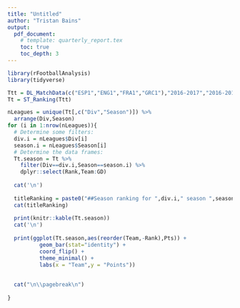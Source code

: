 ```yaml
---
title: "Untitled"
author: "Tristan Bains"
output:
  pdf_document:
    # template: quarterly_report.tex
    toc: true
    toc_depth: 3
---
```

```r

library(rFootballAnalysis)
library(tidyverse)

Ttt = DL_MatchData(c("ESP1","ENG1","FRA1","GRC1"),"2016-2017","2016-2017")
Tt = ST_Ranking(Ttt)

```
\pagebreak
```r

nLeagues = unique(Tt[,c("Div","Season")]) %>% 
  arrange(Div,Season)
for (i in 1:nrow(nLeagues)){
  # Determine some filters:
  div.i = nLeagues$Div[i]
  season.i = nLeagues$Season[i]
  # Determine the data frames:
  Tt.season = Tt %>%
    filter(Div==div.i,Season==season.i) %>%
    dplyr::select(Rank,Team:GD)
  
  cat('\n')
  
  titleRanking = paste0("##Season ranking for ",div.i," season ",season.i)
  cat(titleRanking)
  
  print(knitr::kable(Tt.season))
  cat('\n')
  
  print(ggplot(Tt.season,aes(reorder(Team,-Rank),Pts)) +
          geom_bar(stat="identity") +
          coord_flip() +
          theme_minimal() +
          labs(x = "Team",y = "Points"))
    
    
  cat("\n\\pagebreak\n")
  
}

```
